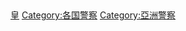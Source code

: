 <br />
{{catmore}}

[[Category:馬來西亞警察機關|皇]]
[[Category:各国警察|Category:各国警察]]
[[Category:亞洲警察|Category:亞洲警察]]